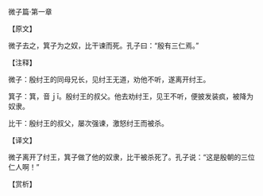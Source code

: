 

微子篇·第一章

【原文】

微子去之，箕子为之奴，比干谏而死。孔子曰：“殷有三仁焉。”

【注释】

微子：殷纣王的同母兄长，见纣王无道，劝他不听，遂离开纣王。

箕子：箕，音ｊī。殷纣王的叔父。他去劝纣王，见王不听，便披发装疯，被降为奴隶。

比干：殷纣王的叔父，屡次强谏，激怒纣王而被杀。

【译文】

微子离开了纣王，箕子做了他的奴隶，比干被杀死了。孔子说：“这是殷朝的三位仁人啊！”

【赏析】

